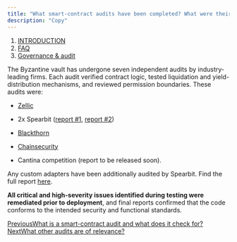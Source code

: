 ```yaml
---
title: "What smart-contract audits have been completed? What were their findings?"
description: "Copy"
---
```


1. [INTRODUCTION](/documentation/introduction)
2. [FAQ](/documentation/introduction/faq)
3. [Governance & audit](/documentation/introduction/faq/governance-and-audit)

The Byzantine vault has undergone seven independent audits by industry-leading firms. Each audit verified contract logic, tested liquidation and yield-distribution mechanisms, and reviewed permission boundaries. These audits were:

* [Zellic](https://github.com/Byzantine-Finance/debt-fund-vault-v2/blob/main/audits/2025-07-15-zellic.pdf)

* 2x Spearbit ([report #1](https://github.com/Byzantine-Finance/credit-vault-v2/blob/main/audits/2025-05-19-spearbit.pdf), [report #2](https://github.com/Byzantine-Finance/credit-vault-v2/blob/main/audits/2025-08-11-spearbit.pdf))

* [Blackthorn](https://github.com/Byzantine-Finance/debt-fund-vault-v2/blob/main/audits/2025-09-06-blackthorn.pdf)

* [Chainsecurity](https://github.com/Byzantine-Finance/debt-fund-vault-v2/blob/main/audits/2025-09-06-chainsecurity.pdf)

* Cantina competition (report to be released soon).

Any custom adapters have been additionally audited by Spearbit. Find the full report [here](https://github.com/Byzantine-Finance/debt-fund-vault-v2/blob/main/audits/adapters/CompoundV3%20and%20ERC4626Merkl%20Adapters%20-%20Cantina%20-%20Sept%202025.pdf).

**All critical and high-severity issues identified during testing were remediated prior to deployment**, and final reports confirmed that the code conforms to the intended security and functional standards.

[PreviousWhat is a smart-contract audit and what does it check for?](/documentation/introduction/faq/governance-and-audit/what-is-a-smart-contract-audit-and-what-does-it-check-for)[NextWhat other audits are of relevance?](/documentation/introduction/faq/governance-and-audit/what-other-audits-are-of-relevance)
